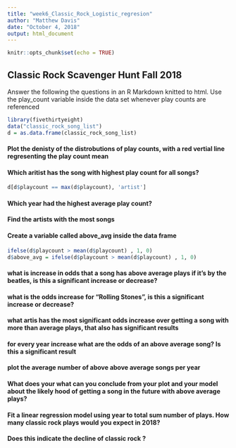 ```yaml
---
title: "week6_Classic_Rock_Logistic_regresion"
author: "Matthew Davis"
date: "October 4, 2018"
output: html_document
---
```


```r
knitr::opts_chunk$set(echo = TRUE)
```

## Classic Rock Scavenger Hunt Fall 2018
Answer the following the questions in an R Markdown knitted to html.  Use the play_count variable inside the data set whenever play counts are referenced

```r
library(fivethirtyeight)
data("classic_rock_song_list")
d = as.data.frame(classic_rock_song_list)
```

#### Plot the denisty of the distrobutions of play counts, with a red vertial line regresenting the play count mean


#### Which aritist has the song with highest play count for all songs?

```r
d[d$playcount == max(d$playcount), 'artist']
```

####  Which year had the highest average play count?


####   Find the artists with the most songs


#### Create a variable called above_avg inside the data frame

```r
ifelse(d$playcount > mean(d$playcount) , 1, 0)
d$above_avg = ifelse(d$playcount > mean(d$playcount) , 1, 0)
```

#### what is increase in odds that a song has above average plays if it's by the beatles,  is this a significant increase or decrease? 


#### what is the odds increase for "Rolling Stones", is this a significant increase or decrease? 


#### what artis has the most significant odds increase over getting a song with more than average plays, that also has significant results


#### for every year increase what are the odds of an above average song? Is this a significant result


#### plot the average number of above above average songs per year


#### What does your what can you conclude from your plot and your model about the likely hood of getting a song in the future with above average plays? 


#### Fit a linear regression model using year to total sum number of plays. How many classic rock plays would you expect in 2018?


#### Does this indicate the decline of classic rock ?